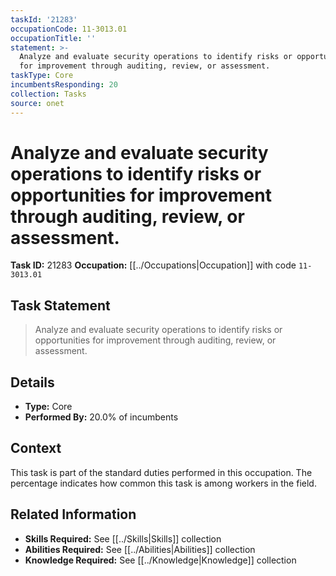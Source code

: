 ```yaml
---
taskId: '21283'
occupationCode: 11-3013.01
occupationTitle: ''
statement: >-
  Analyze and evaluate security operations to identify risks or opportunities
  for improvement through auditing, review, or assessment.
taskType: Core
incumbentsResponding: 20
collection: Tasks
source: onet
---
```

# Analyze and evaluate security operations to identify risks or opportunities for improvement through auditing, review, or assessment.

**Task ID:** 21283
**Occupation:** [[../Occupations|Occupation]] with code `11-3013.01`

## Task Statement

> Analyze and evaluate security operations to identify risks or opportunities for improvement through auditing, review, or assessment.

## Details

- **Type:** Core
- **Performed By:** 20.0% of incumbents

## Context

This task is part of the standard duties performed in this occupation. The percentage indicates how common this task is among workers in the field.

## Related Information

- **Skills Required:** See [[../Skills|Skills]] collection
- **Abilities Required:** See [[../Abilities|Abilities]] collection
- **Knowledge Required:** See [[../Knowledge|Knowledge]] collection
